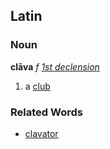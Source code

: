 ==Latin==
===Noun===
'''clāva''' ''f'' ''[[Wiktionary Appendix:Latin first declension|1st declension]]''

#a [[club]]
===Related Words===
*[[clavator]]